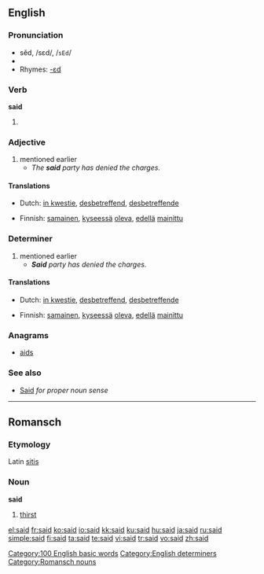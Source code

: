 {{rft}}
==English==

{{rank|an|we|who|44|said|would|been|will}}

===Pronunciation===
* sĕd, /sεd/, /<tt>sEd</tt>/
* {{audio|en-us-said.ogg|Audio (US)}}
* Rhymes: [[Rhymes:English:-ɛd|-ɛd]]

===Verb===
'''said'''

# {{past of|say}}

===Adjective===
{{en-adj|-}}

# mentioned earlier
#* ''The '''said''' party has denied the charges.''

====Translations====
{{trans-top|mentioned earlier}}
* Dutch: [[in kwestie]], [[desbetreffend]], [[desbetreffende]]
{{trans-mid}}
* Finnish: [[samainen]], [[kyseessä]] [[olla|oleva]], [[edellä]] [[mainittu]]
{{trans-bottom}}


===Determiner===
{{en-det}}

# mentioned earlier
#* '''''Said''' party has denied the charges.''

====Translations====
{{trans-top|mentioned earlier}}
* Dutch: [[in kwestie]], [[desbetreffend]], [[desbetreffende]]
{{trans-mid}}
* Finnish: [[samainen]], [[kyseessä]] [[olla|oleva]], [[edellä]] [[mainittu]]
{{trans-bottom}}

===Anagrams===
* [[aids]]

===See also===
* [[Said]] ''for proper noun sense''

[[Category:100 English basic words]]
[[Category:English determiners]]

----

==Romansch==

===Etymology===
Latin [[sitis]]

===Noun===
'''said'''

# [[thirst]]

[[Category:Romansch nouns]]

[[el:said]]
[[fr:said]]
[[ko:said]]
[[io:said]]
[[kk:said]]
[[ku:said]]
[[hu:said]]
[[ja:said]]
[[ru:said]]
[[simple:said]]
[[fi:said]]
[[ta:said]]
[[te:said]]
[[vi:said]]
[[tr:said]]
[[vo:said]]
[[zh:said]]